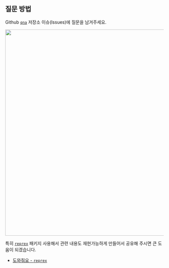 ## 질문 방법 {#qna .unnumbered}

Github [`qna`](https://github.com/tidyverse-korea/qna/issues/) 저장소 이슈(Issues)에 질문을 남겨주세요.

![](fig/github_issue.png){width="656"}

특히 [`reprex`](https://reprex.tidyverse.org/) 패키지 사용해서 관련 내용도 재현가능하게 만들어서 공유해 주시면 큰 도움이 되겠습니다.

-   [도와줘요 - `reprex`](https://aispiration.com/data-science/ds-r-reprex.html)
